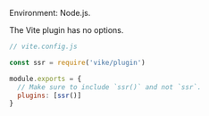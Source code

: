 Environment: Node.js.

The Vite plugin has no options.

```js
// vite.config.js

const ssr = require('vike/plugin')

module.exports = {
  // Make sure to include `ssr()` and not `ssr`.
  plugins: [ssr()]
}
```
